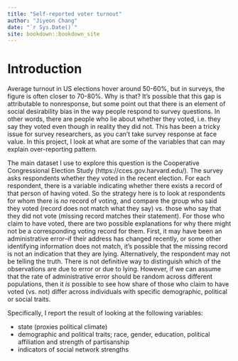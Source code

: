 ```yaml
--- 
title: "Self-reported voter turnout"
author: "Jiyeon Chang"
date: "`r Sys.Date()`"
site: bookdown::bookdown_site
---
```


# Introduction

Average turnout in US elections hover around 50-60%, but in surveys, the figure is often closer to 70-80%. Why is that? It's possible that this gap is attributable to nonresponse, but some point out that there is an element of social desirability bias in the way people respond to survey questions. In other words, there are people who lie about whether they voted, i.e. they say they voted even though in reality they did not. This has been a tricky issue for survey researchers, as you can't take survey response at face value. In this project, I look at what are some of the variables that can may explain over-reporting pattern.

The main dataset I use to explore this question is the Cooperative Congressional Election Study (https://cces.gov.harvard.edu/). The survey asks respondents whether they voted in the recent election. For each respondent, there is a variable indicating whether there exists a record of that person of having voted. So the strategy here is to look at respondents for whom there is *no* record of voting, and compare the group who said they voted (record does not match what they say) vs. those who say that they did not vote (missing record matches their statement). For those who claim to have voted, there are two possible explanations for why there might not be a corresponding voting record for them. First, it may have been an administrative error--if their address has changed recently, or some other identifying information does not match, it's possible that the missing record is not an indication that they are lying. Alternatively, the respondent may not be telling the truth. There is not definitive way to distinguish which of the observations are due to error or due to lying. However, if we can assume that the rate of administrative error should be random across different populations, then it *is* possible to see how share of those who claim to have voted (vs. not) differ across individuals with specific demographic, political or social traits.

Specifically, I report the result of looking at the following variables:

- state (proxies political climate)
- demographic and political traits; race, gender, education, political affiliation and strength of partisanship
- indicators of social network strengths

